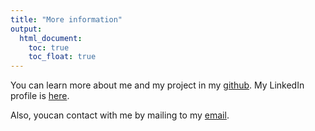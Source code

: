 ```yaml
---
title: "More information"
output: 
  html_document:
    toc: true
    toc_float: true
---
```


You can learn more about me and my project in my [github](https://github.com/Jianming-jmm). My LinkedIn profile is [here](https://www.linkedin.com/in/jianming-wang-480724323/).

Also, youcan contact with me by mailing to my [email](mailto:<jw4693@cumc.columbia.edu>).
